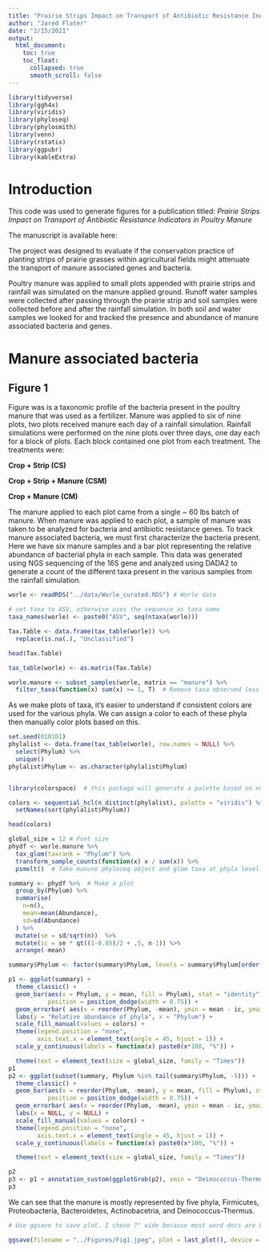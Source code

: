 ```yaml
---
title: "Prairie Strips Impact on Transport of Antibiotic Resistance Indicators in Poultry Manure"
author: "Jared Flater"
date: "2/15/2021"
output:
  html_document:
    toc: true
    toc_float:
      collapsed: true
      smooth_scroll: false
---
```


```r
library(tidyverse)
library(ggh4x)
library(viridis)
library(phyloseq)
library(phylosmith)
library(venn)
library(rstatix)
library(ggpubr)
library(kableExtra)
```

# Introduction

This code was used to generate figures for a publication titled: *Prairie Strips Impact on Transport of Antibiotic Resistance Indicators in Poultry Manure*

The manuscript is available here:

The project was designed to evaluate if the conservation practice of planting strips of prairie grasses within agricultural fields might attenuate the transport of manure associated genes and bacteria.

Poultry manure was applied to small plots appended with prairie strips and rainfall was simulated on the manure applied ground. Runoff water samples were collected after passing through the prairie strip and soil samples were collected before and after the rainfall simulation. In both soil and water samples we looked for and tracked the presence and abundance of manure associated bacteria and genes.

# Manure associated bacteria

## Figure 1

Figure was is a taxonomic profile of the bacteria present in the poultry manure that was used as a fertilizer. Manure was applied to six of nine plots, two plots received manure each day of a rainfall simulation. Rainfall simulations were performed on the nine plots over three days, one day each for a block of plots. Each block contained one plot from each treatment. The treatments were:

**Crop + Strip (CS)**

**Crop + Strip + Manure (CSM)**

**Crop + Manure (CM)**

The manure applied to each plot came from a single \~ 60 lbs batch of manure. When manure was applied to each plot, a sample of manure was taken to be analyzed for bacteria and antibiotic resistance genes. To track manure associated bacteria, we must first characterize the bacteria present. Here we have six manure samples and a bar plot representing the relative abundance of bacterial phyla in each sample. This data was generated using NGS sequencing of the 16S gene and analyzed using DADA2 to generate a count of the different taxa present in the various samples from the rainfall simulation.

```r
worle <- readRDS("../data/Worle_curated.RDS") # Worle data

# set taxa to ASV, otherwise uses the sequence as taxa name
taxa_names(worle) <- paste0("ASV", seq(ntaxa(worle)))

Tax.Table <- data.frame(tax_table(worle)) %>%
  replace(is.na(.), "Unclassified")

head(Tax.Table)

tax_table(worle) <- as.matrix(Tax.Table)
```

```r
worle.manure <- subset_samples(worle, matrix == "manure") %>%
  filter_taxa(function(x) sum(x) >= 1, T)  # Remove taxa observed less than once in these samples
```

As we make plots of taxa, it's easier to understand if consistent colors are used for the various phyla. We can assign a color to each of these phyla then manually color plots based on this.

```r
set.seed(010101)
phylalist <- data.frame(tax_table(worle), row.names = NULL) %>%
  select(Phylum) %>%
  unique() 
phylalist$Phylum <- as.character(phylalist$Phylum)


library(colorspace)  # this package will generate a palette based on number and desired colors

colors <- sequential_hcl(n_distinct(phylalist), palette = "viridis") %>%
  setNames(sort(phylalist$Phylum))

head(colors)

```

```r
global_size = 12 # Font size
phydf <- worle.manure %>%
  tax_glom(taxrank = "Phylum") %>%
  transform_sample_counts(function(x) x / sum(x)) %>%
  psmelt()  # Take manure phyloseq object and glom taxa at phyla level. Transform counts to relative abundance and melt to a data frame. 

summary <- phydf %>%  # Make a plot
  group_by(Phylum) %>%
  summarise( 
    n=n(),
    mean=mean(Abundance),
    sd=sd(Abundance)
  ) %>%
  mutate(se = sd/sqrt(n))  %>%
  mutate(ic = se * qt((1-0.05)/2 + .5, n-1)) %>%
  arrange(-mean)

summary$Phylum <- factor(summary$Phylum, levels = summary$Phylum[order(-summary$mean)]) # arrange won't change order of Phylum factor levels

p1 <- ggplot(summary) +
  theme_classic() +
  geom_bar(aes(x = Phylum, y = mean, fill = Phylum), stat = "identity", 
           position = position_dodge(width = 0.75)) +
  geom_errorbar( aes(x = reorder(Phylum, -mean), ymin = mean - ic, ymax = mean + ic), width = 0.2, colour = "black", size= 0.5) +
  labs(y = "Relative abundance of phyla", x = "Phylum") +
  scale_fill_manual(values = colors) +
  theme(legend.position = "none", 
        axis.text.x = element_text(angle = 45, hjust = 1)) +
  scale_y_continuous(labels = function(x) paste0(x*100, "%")) +

  theme(text = element_text(size = global_size, family = "Times"))
p1
p2 <- ggplot(subset(summary, Phylum %in% tail(summary$Phylum, -5))) +
  theme_classic() +
  geom_bar(aes(x = reorder(Phylum, -mean), y = mean, fill = Phylum), stat = "identity", 
           position = position_dodge(width = 0.75)) +
  geom_errorbar( aes(x = reorder(Phylum, -mean), ymin = mean - ic, ymax = mean + ic), width = 0.2, colour = "black", size= 0.5) +
  labs(x = NULL, y = NULL) +
  scale_fill_manual(values = colors) +
  theme(legend.position = "none", 
        axis.text.x = element_text(angle = 45, hjust = 1)) +
  scale_y_continuous(labels = function(x) paste0(x*100, "%")) +

  theme(text = element_text(size = global_size, family = "Times"))

p2
p3 <- p1 + annotation_custom(ggplotGrob(p2), xmin = "Deinococcus-Thermus", xmax = "Deferribacteres", ymin = .05, ymax = .65) 
p3 
```

We can see that the manure is mostly represented by five phyla, Firmicutes, Proteobacteria, Bacteroidetes, Actinobacetria, and Deinococcus-Thermus.

```r
# Use ggsave to save plot. I chose 7" wide because most word docs are 8.5" with 2 x 1" margins. Keep the height below 9.5" to save room for a caption. When you insert into your document, change the size to 6.5" wide to ensure that the plot looks visually the same. 

ggsave(filename = "../Figures/Fig1.jpeg", plot = last_plot(), device = "jpeg", width = 7.0, height = 6.0, units = "in", dpi = 350)
```
